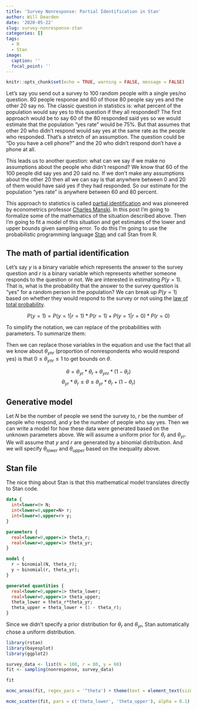 ```yaml
---
title: 'Survey Nonresponse: Partial Identification in Stan'
author: Will Dearden
date: '2020-05-22'
slug: survey-nonresponse-stan
categories: []
tags:
  - R
  - Stan
image:
  caption: ''
  focal_point: ''
---
```



```r
knitr::opts_chunk$set(echo = TRUE, warning = FALSE, message = FALSE)
```

Let's say you send out a survey to 100 random people with a single yes/no question. 80 people response and 60 of those 80 people say yes and the other 20 say no. The classic question in statistics is: what percent of the population would say yes to this question if they all responded? The first approach would be to say 60 of the 80 responded said yes so we would estimate that the population "yes rate" would be 75%. But that assumes that other 20 who didn't respond would say yes at the same rate as the people who responded. That's a stretch of an assumption. The question could be "Do you have a cell phone?" and the 20 who didn't respond don't have a phone at all.

This leads us to another question: what can we say if we make no assumptions about the people who didn't respond? We know that 60 of the 100 people did say yes and 20 said no. If we don't make any assumptions about the other 20 then all we can say is that anywhere between 0 and 20 of them would have said yes if they had responded. So our estimate for the population "yes rate" is anywhere between 60 and 80 percent.

This approach to statistics is called [partial identification](https://scholar.harvard.edu/files/tamer/files/pie.pdf) and was pioneered by econometrics professor [Charles Manski](https://en.wikipedia.org/wiki/Charles_F._Manski). In this post I'm going to formalize some of the mathematics of the situation described above. Then I'm going to fit a model of this situation and get estimates of the lower and upper bounds given sampling error. To do this I'm going to use the probabilistic programming language [Stan](https://mc-stan.org/) and call Stan from R.

## The math of partial identification

Let's say $y$ is a binary variable which represents the answer to the survey question and $r$ is a binary variable which represents whether someone responds to the question or not. We are interested in estimating $P(y = 1)$. That is, what is the probability that the answer to the survey question is "yes" for a random person in the population? We can break up $P(y = 1)$ based on whether they would respond to the survey or not using the [law of total probability](https://en.wikipedia.org/wiki/Law_of_total_probability).

$$P(y=1) = P(y=1|r=1) * P(r=1) + P(y=1|r=0) * P(r=0)$$

To simplify the notation, we can replace of the probabilities with parameters. To summarize them:

\begin{align*}
\theta &= P(y = 1) \\
\theta_{yr} &= P(y = 1|r=1) \\
\theta_r &= P(r = 1) \\
\theta_{ynr} &= P(y = 1|r = 0) \\
\end{align*}

Then we can replace those variables in the equation and use the fact that all we know about $\theta_{ynr}$ (proportion of nonrespondents who would respond yes) is that $0 \leq \theta_{ynr} \leq 1$ to get bounds on $\theta$.

$$\theta = \theta_{yr} * \theta_r + \theta_{ynr} * (1 - \theta_r) $$
$$\theta_{yr} * \theta_r \leq \theta \leq \theta_{yr} * \theta_r + (1 - \theta_r)$$

## Generative model

Let $N$ be the number of people we send the survey to, $r$ be the number of people who respond, and $y$ be the number of people who say yes. Then we can write a model for how these data were generated based on the unknown parameters above. We will assume a uniform prior for $\theta_r$ and $\theta_{yr}$. We will assume that $y$ and $r$ are generated by a binomial distribution. And we will specify $\theta_{lower}$ and $\theta_{upper}$ based on the inequality above.

\begin{align*}
\theta_r &\sim Uniform(0, 1) \\
\theta_{yr} &\sim Uniform(0, 1) \\
r|\theta_r &\sim Binomial(N, \theta_r) \\
y|\theta_{yr} &\sim Binomial(r, \theta_{yr}) \\
\theta_{lower} &= \theta_r*\theta_{yr} \\
\theta_{upper} &= \theta_r*\theta_{yr} + (1 - \theta_r)
\end{align*}

## Stan file

The nice thing about Stan is that this mathematical model translates directly to Stan code.

```stan
data {
  int<lower=0> N;
  int<lower=0,upper=N> r;
  int<lower=0,upper=r> y;
}

parameters {
  real<lower=0,upper=1> theta_r;
  real<lower=0,upper=1> theta_yr;
}

model {
  r ~ binomial(N, theta_r);
  y ~ binomial(r, theta_yr);
}

generated quantities {
  real<lower=0,upper=1> theta_lower;
  real<lower=0,upper=1> theta_upper;
  theta_lower = theta_r*theta_yr;
  theta_upper = theta_lower + (1 - theta_r);
}
```

Since we didn't specify a prior distribution for $\theta_r$ and $\theta_{yr}$, Stan automatically chose a uniform distribution.

```r
library(rstan)
library(bayesplot)
library(ggplot2)
```

```r
survey_data <- list(N = 100, r = 80, y = 60)
fit <- sampling(nonresponse, survey_data)
```

```r
fit
```

```r
mcmc_areas(fit, regex_pars = '^theta') + theme(text = element_text(size = 18))

mcmc_scatter(fit, pars = c('theta_lower', 'theta_upper'), alpha = 0.1) + theme(text = element_text(size = 18))
```
